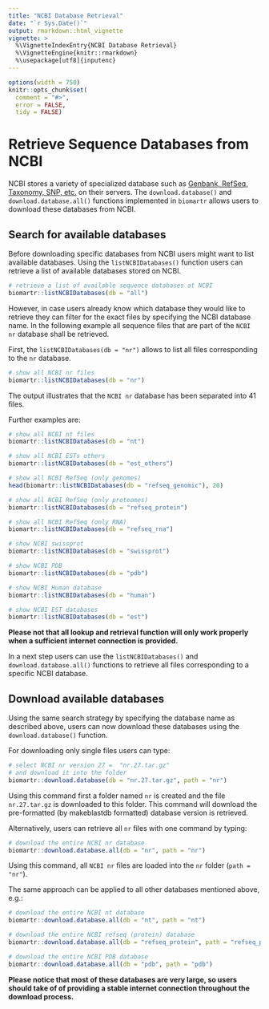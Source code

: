```yaml
---
title: "NCBI Database Retrieval"
date: "`r Sys.Date()`"
output: rmarkdown::html_vignette
vignette: >
  %\VignetteIndexEntry{NCBI Database Retrieval}
  %\VignetteEngine{knitr::rmarkdown}
  %\usepackage[utf8]{inputenc}
---
```


```r
options(width = 750)
knitr::opts_chunk$set(
  comment = "#>",
  error = FALSE,
  tidy = FALSE)
```

# Retrieve Sequence Databases from NCBI

NCBI stores a variety of specialized database such as [Genbank, RefSeq, Taxonomy, SNP, etc.](https://www.ncbi.nlm.nih.gov/guide/data-software/) on their servers.
The `download.database()` and `download.database.all()` functions implemented in `biomartr` allows users to download these databases from NCBI.

## Search for available databases

Before downloading specific databases from NCBI users might want to list available databases. Using the `listNCBIDatabases()` function users can retrieve a list of  available databases stored on NCBI.

```r
# retrieve a list of available sequence databases at NCBI
biomartr::listNCBIDatabases(db = "all")
```

However, in case users already know which database they would like to retrieve
they can filter for the exact files by specifying the NCBI database name. In the following example all sequence files that are part of the `NCBI nr` database shall be retrieved.


First, the `listNCBIDatabases(db = "nr")` allows to list all files corresponding to the `nr` database. 

```r
# show all NCBI nr files
biomartr::listNCBIDatabases(db = "nr")
```


The output illustrates that the `NCBI nr` database has been separated into 41 files.

Further examples are:


```r
# show all NCBI nt files
biomartr::listNCBIDatabases(db = "nt")
```

```r
# show all NCBI ESTs others
biomartr::listNCBIDatabases(db = "est_others")
```


```r
# show all NCBI RefSeq (only genomes)
head(biomartr::listNCBIDatabases(db = "refseq_genomic"), 20)
```


```r
# show all NCBI RefSeq (only proteomes)
biomartr::listNCBIDatabases(db = "refseq_protein")
```

```r
# show all NCBI RefSeq (only RNA)
biomartr::listNCBIDatabases(db = "refseq_rna")
```

```r
# show NCBI swissprot
biomartr::listNCBIDatabases(db = "swissprot")
```

```r
# show NCBI PDB
biomartr::listNCBIDatabases(db = "pdb")
```

```r
# show NCBI Human database
biomartr::listNCBIDatabases(db = "human")
```

```r
# show NCBI EST databases
biomartr::listNCBIDatabases(db = "est")
```

__Please not that all lookup and retrieval function will only work properly when a sufficient internet connection is provided.__

In a next step users can use the `listNCBIDatabases()` and `download.database.all()` functions to retrieve 
all files corresponding to a specific NCBI database.

## Download available databases

Using the same search strategy by specifying the database name as described above, users can now download these databases using the `download.database()` function.

For downloading only single files users can type:

```r
# select NCBI nr version 27 =  "nr.27.tar.gz"
# and download it into the folder
biomartr::download.database(db = "nr.27.tar.gz", path = "nr")
```

Using this command first a folder named `nr` is created and the
file `nr.27.tar.gz` is downloaded to this folder. 
This command will download the pre-formatted (by makeblastdb formatted) database version is retrieved.

Alternatively, users can retrieve all `nr` files with one command by typing:

```r
# download the entire NCBI nr database
biomartr::download.database.all(db = "nr", path = "nr")
```

Using this command, all `NCBI nr` files are loaded into the `nr` folder (`path = "nr"`).


The same approach can be applied to all other databases mentioned above, e.g.:

```r
# download the entire NCBI nt database
biomartr::download.database.all(db = "nt", path = "nt")
```

```r
# download the entire NCBI refseq (protein) database
biomartr::download.database.all(db = "refseq_protein", path = "refseq_protein")
```

```r
# download the entire NCBI PDB database
biomartr::download.database.all(db = "pdb", path = "pdb")
```

__Please notice that most of these databases are very large, so users should take of of providing a stable internet connection throughout the download process.__
